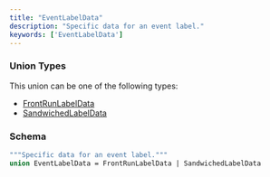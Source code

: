 ```yaml
---
title: "EventLabelData"
description: "Specific data for an event label."
keywords: ['EventLabelData']
---
```


### Union Types

This union can be one of the following types:

- [FrontRunLabelData](/api-reference/types/frontrunlabeldata)
- [SandwichedLabelData](/api-reference/types/sandwichedlabeldata)

### Schema


```graphql 
"""Specific data for an event label."""
union EventLabelData = FrontRunLabelData | SandwichedLabelData
```

